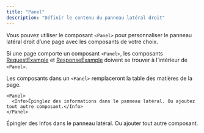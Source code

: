 ```yaml
---
title: "Panel"
description: "Définir le contenu du panneau latéral droit"
---
```


Vous pouvez utiliser le composant `<Panel>` pour personnaliser le panneau latéral droit d’une page avec les composants de votre choix.

Si une page comporte un composant `<Panel>`, les composants [RequestExample](/fr/components/examples#request-example) et [ResponseExample](/fr/components/examples#response-example) doivent se trouver à l’intérieur de `<Panel>`.

Les composants dans un `<Panel>` remplaceront la table des matières de la page.

```mdx
<Panel>
  <Info>Épinglez des informations dans le panneau latéral. Ou ajoutez tout autre composant.</Info>
</Panel>
```

<Panel>
  <Info>Épingler des Infos dans le panneau latéral. Ou ajouter tout autre composant.</Info>
</Panel>
